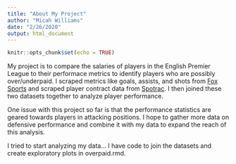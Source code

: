 ```yaml
---
title: "About My Project"
author: "Micah Williams"
date: "2/26/2020"
output: html_document
---
```


```r
knitr::opts_chunk$set(echo = TRUE)
```

My project is to compare the salaries of players in the English Premier League to their performace metrics to identify players who are possibly over/underpaid. I scraped metrics like goals, assists, and shots from [Fox Sports](https://www.foxsports.com/soccer/stats?competition=1&season=20190&category=STANDARD&pos=0&team=0&isOpp=0&sort=3&sortOrder=0&page=1) and scraped player contract data from [Spotrac](https://www.spotrac.com/epl/contracts/). I then joined these two datasets together to analyze player performance.

One issue with this project so far is that the performance statistics are geared towards players in attacking positions. I hope to gather more data on defensive performance and combine it with my data to expand the reach of this analysis. 

I tried to start analyzing my data... I have code to join the datasets and create exploratory plots in overpaid.rmd.